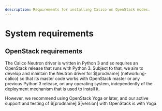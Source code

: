 ```yaml
---
description: Requirements for installing Calico on OpenStack nodes.
---
```



# System requirements

<ReqsSys orch='OpenStack' />

## OpenStack requirements

The Calico Neutron driver is written in Python 3 and so requires an OpenStack release that
runs with Python 3. Subject to that, we aim to develop and maintain the Neutron driver
for $[prodname] (networking-calico) so that its master code works with OpenStack
master or any previous Python 3 release, on any operating system, independently of the
deployment mechanism that is used to install it.

However, we recommend using OpenStack Yoga or later, and our active support and testing
of $[prodname] $[version] with OpenStack is with Yoga.

<ReqsKernel />
